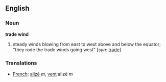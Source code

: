 ==English==

===Noun===
'''trade wind'''
# steady winds blowing from east to west above and below the equator; "they rode the trade winds going west" [''syn:'' [[trade]]]

===Translations===
*[[French]]: [[alizé]] ''m'', [[vent]] alizé ''m''